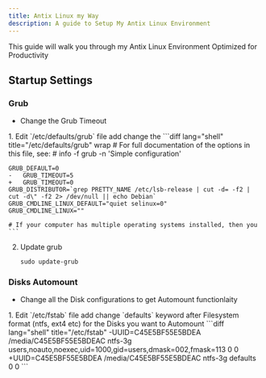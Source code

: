 ```yaml
---
title: Antix Linux my Way
description: A guide to Setup My Antix Linux Environment
---
```



This guide will walk you through my Antix Linux Environment Optimized for Productivity

## Startup Settings
### Grub
- Change the Grub Timeout

<Steps>
1. Edit `/etc/defaults/grub` file add change the 
    ```diff lang="shell" title="/etc/defaults/grub" wrap
    # For full documentation of the options in this file, see:
    #   info -f grub -n 'Simple configuration'

    GRUB_DEFAULT=0
    -   GRUB_TIMEOUT=5
    +   GRUB_TIMEOUT=0
    GRUB_DISTRIBUTOR=`grep PRETTY_NAME /etc/lsb-release | cut -d= -f2 | cut -d\" -f2 2> /dev/null || echo Debian`
    GRUB_CMDLINE_LINUX_DEFAULT="quiet selinux=0"
    GRUB_CMDLINE_LINUX=""

    # If your computer has multiple operating systems installed, then you
    ```
2. Update grub
    ```shell
    sudo update-grub
    ```
</Steps>

### Disks Automount
- Change all the Disk configurations to get Automount functionlaity

<Steps>
1. Edit `/etc/fstab` file add change `defaults` keyword after Filesystem format (ntfs, ext4 etc) for the Disks you want to Automount 
    ```diff lang="shell" title="/etc/fstab" 
    -UUID=C45E5BF55E5BDEA    /media/C45E5BF55E5BDEAC   ntfs-3g   users,noauto,noexec,uid=1000,gid=users,dmask=002,fmask=113  0 0
    +UUID=C45E5BF55E5BDEA    /media/C45E5BF55E5BDEAC   ntfs-3g   defaults 0 0 
    ```
</Steps>
